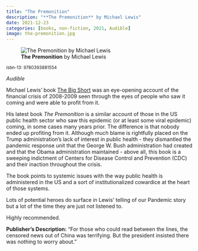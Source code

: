 ```yaml
---
title: "The Premonition"
description: "**The Premonition** by Michael Lewis"
date: 2021-12-23
categories: [books, non-fiction, 2021, Audible]
image: the-premonition.jpg
---
```

![**The Premonition** by Michael Lewis](the-premonition.jpg){fig-align="left"}

<sup>isbn-13: 9780393881554</sup>

*Audible*

Michael Lewis' book [The Big Short](https://en.wikipedia.org/wiki/The_Big_Short)
was an eye-opening account of the financial crisis of 2008-2009 seen through the
eyes of people who saw it coming and were able to profit from it.

His latest book *The Premonition* is a similar account of those in the US public
health sector who saw this epidemic (or at least some viral epidemic) coming,
in some cases many years prior. The difference is that nobody ended up profiting
from it. Although much blame is rightfully placed on the Trump administration's
lack of interest in public health - they dismantled the pandemic response unit
that the George W. Bush administration had created and that the Obama administration
maintained - above all, this book is a sweeping indictment of Centers for Disease
Control and Prevention (CDC) and their inaction throughout the crisis.

The book points to systemic issues with the way public health is administered in
the US and a sort of institutionalized cowardice at the heart of those systems.

Lots of potential heroes do surface in Lewis' telling of our Pandemic story but
a lot of the time they are just not listened to.

Highly recommended.

**Publisher's Description:**
"For those who could read between the lines, the censored news out of China
was terrifying. But the president insisted there was nothing to worry
about."